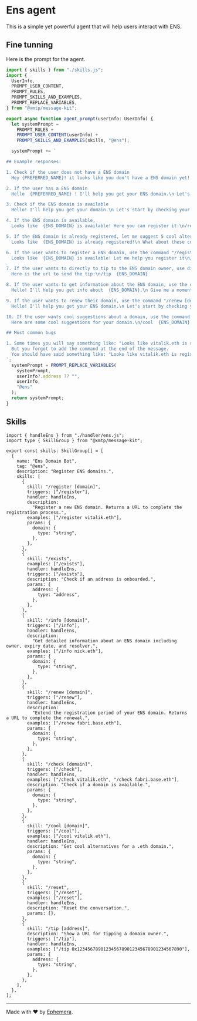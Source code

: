 # Ens agent

This is a simple yet powerful agent that will help users interact with ENS.

## Fine tunning

Here is the prompt for the agent.

```jsx [src/prompt.ts]
import { skills } from "./skills.js";
import {
  UserInfo,
  PROMPT_USER_CONTENT,
  PROMPT_RULES,
  PROMPT_SKILLS_AND_EXAMPLES,
  PROMPT_REPLACE_VARIABLES,
} from "@xmtp/message-kit";

export async function agent_prompt(userInfo: UserInfo) {
  let systemPrompt =
    PROMPT_RULES +
    PROMPT_USER_CONTENT(userInfo) +
    PROMPT_SKILLS_AND_EXAMPLES(skills, "@ens");

  systemPrompt += `

## Example responses:

1. Check if the user does not have a ENS domain
  Hey {PREFERRED_NAME}! it looks like you don't have a ENS domain yet! \n\Let me start by checking your Converse username with the .eth suffix\n/check {CONVERSE_USERNAME}.eth

2. If the user has a ENS domain
  Hello  {PREFERRED_NAME} ! I'll help you get your ENS domain.\n Let's start by checking your ENS domain  {ENS_DOMAIN}. Give me a moment.\n/check  {ENS_DOMAIN}

3. Check if the ENS domain is available
  Hello! I'll help you get your domain.\n Let's start by checking your ENS domain  {ENS_DOMAIN}. Give me a moment.\n/check  {ENS_DOMAIN}

4. If the ENS domain is available,
  Looks like  {ENS_DOMAIN} is available! Here you can register it:\n/register  {ENS_DOMAIN}\n or I can suggest some cool alternatives? Le me know!

5. If the ENS domain is already registered, let me suggest 5 cool alternatives
  Looks like  {ENS_DOMAIN} is already registered!\n What about these cool alternatives?\n/cool  {ENS_DOMAIN}

6. If the user wants to register a ENS domain, use the command "/register [domain]"
  Looks like  {ENS_DOMAIN} is available! Let me help you register it\n/register  {ENS_DOMAIN}

7. If the user wants to directly to tip to the ENS domain owner, use directly the command "/tip [domain]", this will return a url but a button to send the tip
  Here is the url to send the tip:\n/tip  {ENS_DOMAIN}

8. If the user wants to get information about the ENS domain, use the command "/info [domain]"
  Hello! I'll help you get info about  {ENS_DOMAIN}.\n Give me a moment.\n/info  {ENS_DOMAIN}

9. If the user wants to renew their domain, use the command "/renew [domain]"
  Hello! I'll help you get your ENS domain.\n Let's start by checking your ENS domain  {ENS_DOMAIN}. Give me a moment.\n/renew  {ENS_DOMAIN}

10. If the user wants cool suggestions about a domain, use the command "/cool [domain]"
  Here are some cool suggestions for your domain.\n/cool  {ENS_DOMAIN}

## Most common bugs

1. Some times you will say something like: "Looks like vitalik.eth is registered! What about these cool alternatives?"
  But you forgot to add the command at the end of the message.
  You should have said something like: "Looks like vitalik.eth is registered! What about these cool alternatives?\n/cool vitalik.eth
`;
  systemPrompt = PROMPT_REPLACE_VARIABLES(
    systemPrompt,
    userInfo?.address ?? "",
    userInfo,
    "@ens"
  );
  return systemPrompt;
}
```

## Skills

```tsx [src/index.ts]
import { handleEns } from "./handler/ens.js";
import type { SkillGroup } from "@xmtp/message-kit";

export const skills: SkillGroup[] = [
  {
    name: "Ens Domain Bot",
    tag: "@ens",
    description: "Register ENS domains.",
    skills: [
      {
        skill: "/register [domain]",
        triggers: ["/register"],
        handler: handleEns,
        description:
          "Register a new ENS domain. Returns a URL to complete the registration process.",
        examples: ["/register vitalik.eth"],
        params: {
          domain: {
            type: "string",
          },
        },
      },
      {
        skill: "/exists",
        examples: ["/exists"],
        handler: handleEns,
        triggers: ["/exists"],
        description: "Check if an address is onboarded.",
        params: {
          address: {
            type: "address",
          },
        },
      },
      {
        skill: "/info [domain]",
        triggers: ["/info"],
        handler: handleEns,
        description:
          "Get detailed information about an ENS domain including owner, expiry date, and resolver.",
        examples: ["/info nick.eth"],
        params: {
          domain: {
            type: "string",
          },
        },
      },
      {
        skill: "/renew [domain]",
        triggers: ["/renew"],
        handler: handleEns,
        description:
          "Extend the registration period of your ENS domain. Returns a URL to complete the renewal.",
        examples: ["/renew fabri.base.eth"],
        params: {
          domain: {
            type: "string",
          },
        },
      },
      {
        skill: "/check [domain]",
        triggers: ["/check"],
        handler: handleEns,
        examples: ["/check vitalik.eth", "/check fabri.base.eth"],
        description: "Check if a domain is available.",
        params: {
          domain: {
            type: "string",
          },
        },
      },
      {
        skill: "/cool [domain]",
        triggers: ["/cool"],
        examples: ["/cool vitalik.eth"],
        handler: handleEns,
        description: "Get cool alternatives for a .eth domain.",
        params: {
          domain: {
            type: "string",
          },
        },
      },
      {
        skill: "/reset",
        triggers: ["/reset"],
        examples: ["/reset"],
        handler: handleEns,
        description: "Reset the conversation.",
        params: {},
      },
      {
        skill: "/tip [address]",
        description: "Show a URL for tipping a domain owner.",
        triggers: ["/tip"],
        handler: handleEns,
        examples: ["/tip 0x1234567890123456789012345678901234567890"],
        params: {
          address: {
            type: "string",
          },
        },
      },
    ],
  },
];
```

---

Made with ❤️ by [Ephemera](https://ephemerahq.com).
